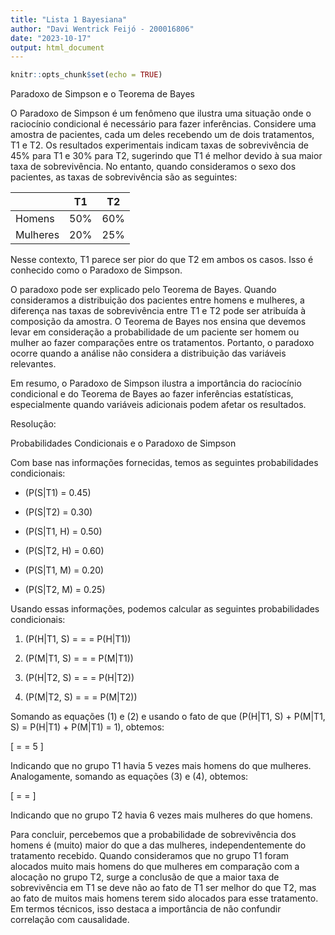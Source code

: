 ```yaml
---
title: "Lista 1 Bayesiana"
author: "Davi Wentrick Feijó - 200016806"
date: "2023-10-17"
output: html_document
---
```


```r
knitr::opts_chunk$set(echo = TRUE)
```

Paradoxo de Simpson e o Teorema de Bayes

O Paradoxo de Simpson é um fenômeno que ilustra uma situação onde o raciocínio condicional é necessário para fazer inferências. Considere uma amostra de pacientes, cada um deles recebendo um de dois tratamentos, T1 e T2. Os resultados experimentais indicam taxas de sobrevivência de 45% para T1 e 30% para T2, sugerindo que T1 é melhor devido à sua maior taxa de sobrevivência. No entanto, quando consideramos o sexo dos pacientes, as taxas de sobrevivência são as seguintes:

|          | T1  | T2  |
|----------|-----|-----|
| Homens   | 50% | 60% |
| Mulheres | 20% | 25% |

Nesse contexto, T1 parece ser pior do que T2 em ambos os casos. Isso é conhecido como o Paradoxo de Simpson.

O paradoxo pode ser explicado pelo Teorema de Bayes. Quando consideramos a distribuição dos pacientes entre homens e mulheres, a diferença nas taxas de sobrevivência entre T1 e T2 pode ser atribuída à composição da amostra. O Teorema de Bayes nos ensina que devemos levar em consideração a probabilidade de um paciente ser homem ou mulher ao fazer comparações entre os tratamentos. Portanto, o paradoxo ocorre quando a análise não considera a distribuição das variáveis relevantes.

Em resumo, o Paradoxo de Simpson ilustra a importância do raciocínio condicional e do Teorema de Bayes ao fazer inferências estatísticas, especialmente quando variáveis adicionais podem afetar os resultados.

Resolução:

Probabilidades Condicionais e o Paradoxo de Simpson

Com base nas informações fornecidas, temos as seguintes probabilidades condicionais:

- \(P(S|T1) = 0.45\)

- \(P(S|T2) = 0.30\)

- \(P(S|T1, H) = 0.50\)

- \(P(S|T2, H) = 0.60\)

- \(P(S|T1, M) = 0.20\)

- \(P(S|T2, M) = 0.25\)

Usando essas informações, podemos calcular as seguintes probabilidades condicionais:

1. \(P(H|T1, S) = \frac{P(S, T1, H)}{P(S, T1)} = \frac{P(S|T1, H) \cdot P(H|T1) \cdot P(T1)}{P(S|T1) \cdot P(T1)} = \frac{0.50}{0.45} \cdot P(H|T1)\)

2. \(P(M|T1, S) = \frac{P(S, T1, M)}{P(S, T1)} = \frac{P(S|T1, M) \cdot P(M|T1) \cdot P(T1)}{P(S|T1) \cdot P(T1)} = \frac{0.20}{0.45} \cdot P(M|T1)\)

3. \(P(H|T2, S) = \frac{P(S, T2, H)}{P(S, T2)} = \frac{P(S|T2, H) \cdot P(H|T2) \cdot P(T2)}{P(S|T2) \cdot P(T2)} = \frac{0.60}{0.30}\cdot P(H|T2)\)

4. \(P(M|T2, S) = \frac{P(S, T2, M)}{P(S, T2)} = \frac{P(S|T2, M) \cdot P(M|T2) \cdot P(T2)}{P(S|T2) \cdot P(T2)} = \frac{0.25}{0.30} \cdot P(M|T2)\)

Somando as equações (1) e (2) e usando o fato de que \(P(H|T1, S) + P(M|T1, S) = P(H|T1) + P(M|T1) = 1\), obtemos:

\[
\frac{P(H|T1)}{P(M|T1)} = \frac{0.45 - 0.20}{0.50 - 0.20} = 5
\]

Indicando que no grupo T1 havia 5 vezes mais homens do que mulheres. Analogamente, somando as equações (3) e (4), obtemos:

\[
\frac{P(H|T2)}{P(M|T2)} = \frac{0.30 - 0.25}{0.60 - 0.30} = \frac{1}{6}
\]

Indicando que no grupo T2 havia 6 vezes mais mulheres do que homens.

Para concluir, percebemos que a probabilidade de sobrevivência dos homens é (muito) maior do que a das mulheres, independentemente do tratamento recebido. Quando consideramos que no grupo T1 foram alocados muito mais homens do que mulheres em comparação com a alocação no grupo T2, surge a conclusão de que a maior taxa de sobrevivência em T1 se deve não ao fato de T1 ser melhor do que T2, mas ao fato de muitos mais homens terem sido alocados para esse tratamento. Em termos técnicos, isso destaca a importância de não confundir correlação com causalidade.





